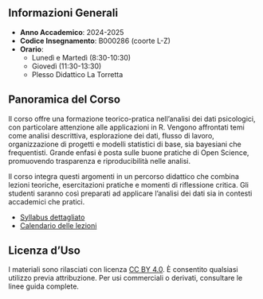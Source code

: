 ## Informazioni Generali {.unnumbered}

- **Anno Accademico**: 2024-2025
- **Codice Insegnamento**: B000286 (coorte L-Z)
- **Orario**:  
  - Lunedì e Martedì (8:30-10:30)  
  - Giovedì (11:30-13:30)  
  - Plesso Didattico La Torretta

## Panoramica del Corso {.unnumbered}

Il corso offre una formazione teorico-pratica nell’analisi dei dati psicologici, con particolare attenzione alle applicazioni in R. Vengono affrontati temi come analisi descrittiva, esplorazione dei dati, flusso di lavoro, organizzazione di progetti e modelli statistici di base, sia bayesiani che frequentisti. Grande enfasi è posta sulle buone pratiche di Open Science, promuovendo trasparenza e riproducibilità nelle analisi.

Il corso integra questi argomenti in un percorso didattico che combina lezioni teoriche, esercitazioni pratiche e momenti di riflessione critica. Gli studenti saranno così preparati ad applicare l’analisi dei dati sia in contesti accademici che pratici.

- [Syllabus dettagliato](syllabus/syllabus.pdf)
- [Calendario delle lezioni](programmazione2024.pdf)

## Licenza d'Uso {.unnumbered}

I materiali sono rilasciati con licenza [CC BY 4.0](https://creativecommons.org/licenses/by/4.0/deed.it). È consentito qualsiasi utilizzo previa attribuzione. Per usi commerciali o derivati, consultare le linee guida complete.
